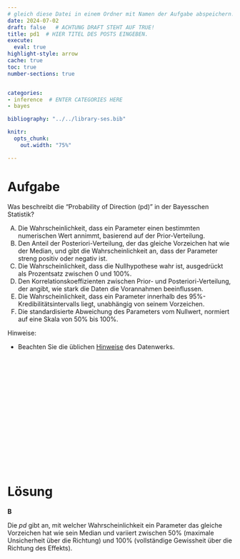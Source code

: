 ```yaml
---
# gleich diese Datei in einem Ordner mit Namen der Aufgabe abspeichern!
date: 2024-07-02
draft: false   # ACHTUNG DRAFT STEHT AUF TRUE!
title: pd1  # HIER TITEL DES POSTS EINGEBEN.
execute: 
  eval: true 
highlight-style: arrow 
cache: true
toc: true
number-sections: true


categories:
- inference  # ENTER CATEGORIES HERE
- bayes

bibliography: "../../library-ses.bib"

knitr:
  opts_chunk:
    out.width: "75%"

---
```






# Aufgabe 

Was beschreibt die "Probability of Direction (pd)" in der Bayesschen Statistik?


A) Die Wahrscheinlichkeit, dass ein Parameter einen bestimmten numerischen Wert annimmt, basierend auf der Prior-Verteilung.
B) Den Anteil der Posteriori-Verteilung, der das gleiche Vorzeichen hat wie der Median, und gibt die Wahrscheinlichkeit an, dass der Parameter streng positiv oder negativ ist.
C) Die Wahrscheinlichkeit, dass die Nullhypothese wahr ist, ausgedrückt als Prozentsatz zwischen 0 und 100%.
D) Den Korrelationskoeffizienten zwischen Prior- und Posteriori-Verteilung, der angibt, wie stark die Daten die Vorannahmen beeinflussen.
E) Die Wahrscheinlichkeit, dass ein Parameter innerhalb des 95%-Kredibilitätsintervalls liegt, unabhängig von seinem Vorzeichen.
F) Die standardisierte Abweichung des Parameters vom Nullwert, normiert auf eine Skala von 50% bis 100%.


Hinweise:


- Beachten Sie die üblichen [Hinweise](https://datenwerk.netlify.app/hinweise) des Datenwerks.


</br>
</br>
</br>

</br>
</br>
</br>

</br>
</br>
</br>

</br>
</br>
</br>











# Lösung 


 **B**
 
Die *pd* gibt an, mit welcher Wahrscheinlichkeit ein Parameter das gleiche Vorzeichen hat wie sein Median und variiert zwischen 50% (maximale Unsicherheit über die Richtung) und 100% (vollständige Gewissheit über die Richtung des Effekts).

